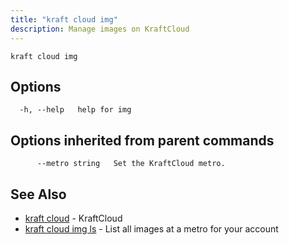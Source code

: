 ```yaml
---
title: "kraft cloud img"
description: Manage images on KraftCloud
---
```


```
kraft cloud img
```

## Options

```
  -h, --help   help for img
```

## Options inherited from parent commands

```
      --metro string   Set the KraftCloud metro.
```

## See Also

* [kraft cloud](kraft_cloud.md)	 - KraftCloud
* [kraft cloud img ls](/docs/cli/reference/kraft/cloud/img/ls)	 - List all images at a metro for your account

